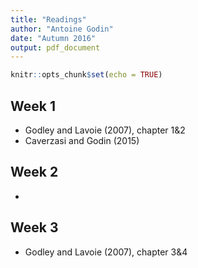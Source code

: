 ```yaml
---
title: "Readings"
author: "Antoine Godin"
date: "Autumn 2016"
output: pdf_document
---
```


```r
knitr::opts_chunk$set(echo = TRUE)
```

## Week 1

- Godley and Lavoie (2007), chapter 1&2
- Caverzasi and Godin (2015)

## Week 2

- 

## Week 3

- Godley and Lavoie (2007), chapter 3&4
